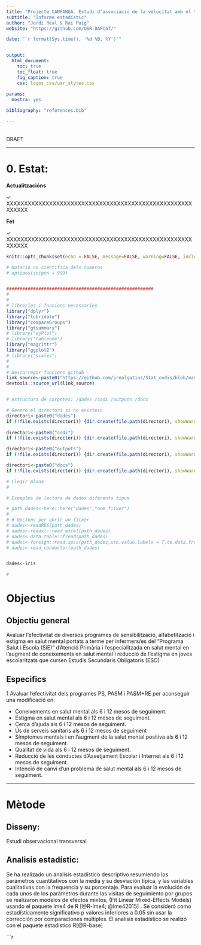 ```yaml
---
title: "Projecte CANFANGA. Estudi d'associació de la velocitat amb el tocino"
subtitle: "Informe estadístic"
author: "Jordi Real & Rai Puig"
website: "https://github.com/USR-DAPCAT/"

date: "`r format(Sys.time(), '%d %B, %Y')`"


output:
  html_document:
    toc: true
    toc_float: true
    fig_caption: true
    css: logos_css/usr_styles.css
    
params:
  mostra: yes

bibliography: "references.bib"

---
```


&nbsp;
<script>
   $(document).ready(function() {
     $head = $('#header');
     $head.prepend('<img src=\"https://www.idiapjgol.org/images/logo.png\" style=\"float: right ;width: 130px;\"/>')
     $head.prepend('<img src=\"https://avatars2.githubusercontent.com/u/57066591?s=200&v=4\" style=\"margin-left:25% ;width: 80px;\"/>')
     $head.prepend('<img src=\"logos_css/logoDAP_Cat.png\" style=\"float: left:1;width: 185px;\"/>')
   });
</script>


<div class="watermark">DRAFT</div>

****

# 0. Estat:


**Actualitzacións**


&check; XXXXXXXXXXXXXXXXXXXXXXXXXXXXXXXXXXXXXXXXXXXXXXXXXXXXXXXXXX <br/>
 
**Fet**

&check; XXXXXXXXXXXXXXXXXXXXXXXXXXXXXXXXXXXXXXXXXXXXXXXXXXXXXXXXXX <br/>



```r
knitr::opts_chunk$set(echo = FALSE, message=FALSE, warning=FALSE, include=T,size="huge")

# Notació no cientifica dels numeros
# options(scipen = 999)


#######################################################
#
#
# libreries i funcions necessaries
library("dplyr")
library("lubridate")
library("compareGroups")
library("gtsummary")
# library("sjPlot")
# library("tableone")
library("magrittr")
library("ggplot2")
# library("scales")
#
#
# Descarregar funcions github -
link_source<-paste0("https://github.com/jrealgatius/Stat_codis/blob/master/funcions_propies.R","?raw=T")
devtools::source_url(link_source)



```


```r

# estructura de carpetes: /dades /codi /outputs /docs

# Genero el directori si no existeic
directori<-paste0("dades")
if (!file.exists(directori)) {dir.create(file.path(directori), showWarnings = FALSE)}
  
directori<-paste0("codi")
if (!file.exists(directori)) {dir.create(file.path(directori), showWarnings = FALSE)}

directori<-paste0("outputs")
if (!file.exists(directori)) {dir.create(file.path(directori), showWarnings = FALSE)}

directori<-paste0("docs")
if (!file.exists(directori)) {dir.create(file.path(directori), showWarnings = FALSE)}


```


```r
# Llegir plana
#

# Exemples de lectura de dades diferents tipus

# path_dades<-here::here("dades","nom_fitxer")
# 
# # Opcions per obrir un fitxer
# dades<-readRDS(path_dades)
# dades<-readxl::read_excel(path_dades)
# dades<-data.table::fread(path_dades)
# dades<-foreign::read.spss(path_dades,use.value.labels = T,to.data.frame = T,...)
# dades<-read_conductor(path_dades)


dades<-iris

#

```


# Objectius

## Objectiu general

Avaluar l'efectivitat  de diversos programes de sensibilització, alfabetització i estigma en salut mental portats a terme per infermers/es del "Programa Salut i Escola (SiE)" d’Atenció Primària i l’especialitzada en salut mental en l’augment de coneixements en salut mental i reducció de l'estigma en joves escolaritzats que cursen Estudis Secundaris Obligatoris (ESO)


## Especifics 

1 Avaluar l’efectivitat dels programes PS, PASM i PASM+RE per aconseguir una modificació en:

- Coneixements en salut mental als 6 i 12 mesos de seguiment. 
- Estigma en salut mental  als 6 i 12 mesos de seguiment.
- Cerca d'ajuda als 6 i 12 mesos de seguiment.
- Ús de serveis sanitaris als 6 i 12 mesos de seguiment 
- Símptomes mentals i en l'augment de la salut mental positiva als 6 i 12 mesos de seguiment.  
- Qualitat de vida als 6 i 12 mesos de seguiment.  
- Reducció de les conductes d'Assetjament Escolar i Internet als 6 i 12 mesos de seguiment.  
- Intenció de canvi d'un problema de salut mental als 6 i 12 mesos de seguiment.


***


# Mètode 


## Disseny: 

Estudi observacional transversal


## Analisis estadístic: 

Se ha realizado un analisis estadístico descriptivo resumiendo los parámetros cuantitativos con la media y su desviación típica, y las variables cualitativas con la frequencia y su porcentaje. 
Para evaluar la evolución de cada unos de los parámetros durante las visitas de seguimiento por grupos se realizaron  modelos de efectos mixtos, (Fit Linear Mixed-Effects Models) usando el paquete lme4 de R [@R-lme4; @lme42015] .
Se consideró como estadísticamente significativo p valores inferiores a 0.05 sin usar la corrección por comparaciones multiples. El analisis estadístico se realizó con el paquete estadístico R[@R-base]



```r